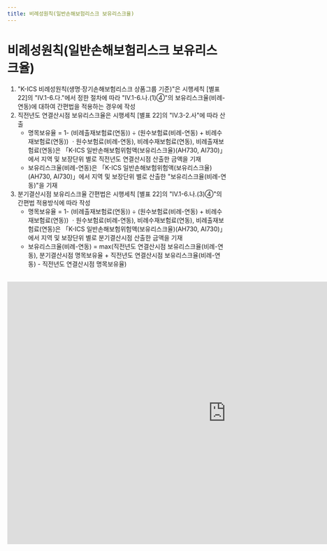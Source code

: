 ```yaml
---
title: 비례성원칙(일반손해보험리스크 보유리스크율)
---
```

# 비례성원칙(일반손해보험리스크 보유리스크율)

<Accordion multiple activeIndex={[]}>
<AccordionTab header="[작성 요령]">

1) "K-ICS 비례성원칙(생명·장기손해보험리스크 상품그룹 기준)"은 시행세칙 [별표 22]의 "Ⅳ.1-6.다."에서 정한 절차에 따라 "Ⅳ.1-6.나.(1)④"의 보유리스크율(비례-연동)에 대하여 간편법을 적용하는 경우에 작성
2) 직전년도 연결산시점 보유리스크율은 시행세칙 [별표 22]의 "Ⅳ.3-2.사"에 따라 산출
   - 명목보유율 = 1- (비례출재보험료(연동)) ÷ (원수보험료(비례-연동) + 비례수재보험료(연동))
   ㆍ원수보험료(비례-연동), 비례수재보험료(연동), 비례출재보험료(연동)은 「K-ICS 일반손해보험위험액(보유리스크율)(AH730, AI730)」에서 지역 및 보장단위 별로 직전년도 연결산시점 산출한 금액을 기재
   - 보유리스크율(비례-연동)은 「K-ICS 일반손해보험위험액(보유리스크율)(AH730, AI730)」에서 지역 및 보장단위 별로 산출한 "보유리스크율(비례-연동)"을 기재
3) 분기결산시점 보유리스크율 간편법은 시행세칙 [별표 22]의 "Ⅳ.1-6.나.(3)④"의 간편법 적용방식에 따라 작성
   - 명목보유율 = 1- (비례출재보험료(연동)) ÷ (원수보험료(비례-연동) + 비례수재보험료(연동))
   ㆍ원수보험료(비례-연동), 비례수재보험료(연동), 비례출재보험료(연동)은 「K-ICS 일반손해보험위험액(보유리스크율)(AH730, AI730)」에서 지역 및 보장단위 별로 분기결산시점 산출한 금액을 기재
   - 보유리스크율(비례-연동) = max(직전년도 연결산시점 보유리스크율(비례-연동), 분기결산시점 명목보유율 + 직전년도 연결산시점 보유리스크율(비례-연동) - 직전년도 연결산시점 명목보유율)

</AccordionTab>
</Accordion>

<br/>

<iframe width="1000" height="600" frameborder="0" scrolling="no"
src="https://onedrive.live.com/embed?resid=AB5F66CE0CF8D024%2116554&authkey=%21ACzRWZavyE-79hc&em=2
&wdAllowInteractivity=False&ActiveCell='8-5'!F10&Item='8-5'!A7:G202
&wdHideGridlines=True
&wdDownloadButton=False
&waccluster=PSG3">
</iframe>
